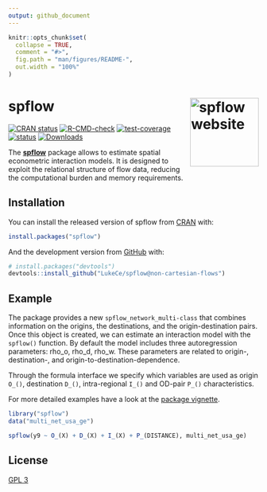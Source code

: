 ```yaml
---
output: github_document
---
```


<!-- README.md is generated from README.Rmd. Please edit that file -->

```r
knitr::opts_chunk$set(
  collapse = TRUE,
  comment = "#>",
  fig.path = "man/figures/README-",
  out.width = "100%"
)
```

# spflow <a href="https://lukece.github.io/spflow/"><img src="man/figures/logo.svg" align="right" height="138" alt="spflow website" /></a>

<!-- badges: start -->
[![CRAN status](https://www.r-pkg.org/badges/version/spflow)](https://CRAN.R-project.org/package=spflow)
[![R-CMD-check](https://github.com/LukeCe/spflow/workflows/R-CMD-check/badge.svg)](https://github.com/LukeCe/spflow/actions)
[![test-coverage](https://codecov.io/gh/LukeCe/spflow/branch/master/graph/badge.svg)](https://github.com/LukeCe/spflow/actions)
[![status](https://tinyverse.netlify.com/badge/spflow)](https://CRAN.R-project.org/package=spflow)
[![Downloads](https://cranlogs.r-pkg.org/badges/spflow?color=brightgreen)](https://www.r-pkg.org/pkg/spflow)
<!-- badges: end -->


The [**spflow**](https://lukece.github.io/spflow/) package allows to estimate spatial econometric interaction models.
It is designed to exploit the relational structure of flow data, reducing the computational burden and memory requirements.

## Installation

You can install the released version of spflow from [CRAN](https://CRAN.R-project.org/package=spflow) with:

``` r
install.packages("spflow")
```

And the  development version from [GitHub](https://github.com/LukeCe/spflow/) with:

``` r
# install.packages("devtools")
devtools::install_github("LukeCe/spflow@non-cartesian-flows")
```

## Example

The package provides a new `spflow_network_multi-class` that combines information on the origins, the destinations, and the origin-destination pairs.
Once this object is created, we can estimate an interaction model with the `spflow()` function. 
By default the model includes three autoregression parameters: rho_o, rho_d, rho_w.
These parameters are related to origin-, destination-, and origin-to-destination-dependence.

Through the formula interface we specify which variables are used as origin `O_()`, destination `D_()`, intra-regional `I_()` and OD-pair `P_()` characteristics.

For more detailed examples have a look at the [package vignette](https://lukece.github.io/spflow/articles/paris_commute_flows.html).


```r
library("spflow")
data("multi_net_usa_ge")

spflow(y9 ~ O_(X) + D_(X) + I_(X) + P_(DISTANCE), multi_net_usa_ge)
```


## License

[GPL 3](https://www.r-project.org/Licenses/GPL-3)
